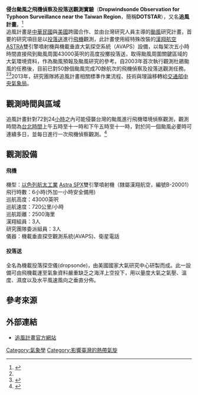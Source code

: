 '''侵台颱風之飛機偵察及投落送觀測實驗'''（'''Dropwindsonde Observation for Typhoon Surveillance near the Taiwan Region'''，簡稱'''DOTSTAR'''），又名'''追風計畫'''。<ref name=intro>{{cite web|url=http://typhoon.as.ntu.edu.tw/DOTSTAR/tw/intro/intro.php |language=zh-hant |title=追風計畫 - 侵台颱風之飛機偵察及投落送觀測實驗 - 追風計畫簡介 |accessdate=2014-11-29 }}</ref><br>
追風計畫是[[中華民國|中華民國]]與[[美國|美國]]跨國合作、並由台灣研究人員主導的[[颱風|颱風]]研究計畫，首要的研究項目是以[[投落送|投落送]]進行[[飛機|飛機]]觀測，此計畫使用經特殊改裝的[[漢翔航空|漢翔航空]]ASTRA雙引擎噴射機與機載垂直大氣探空系統（AVAPS）設備，以每架次五小時時間直接飛到颱風周圍43000英呎的高度投擲投落送，取得颱風周圍關鍵區域的大氣環境資料，作為颱風預報及颱風研究的參考。自2003年首次執行觀測杜鵑颱風的任務後，目前已對50餘個颱風完成70餘航次的飛機偵察及投落送觀測任務。<ref name=intro/><ref name=news>{{cite web|url=http://typhoon.as.ntu.edu.tw/DOTSTAR/tw/news.php |language=zh-hant |title=追風計畫 - 侵台颱風之飛機偵察及投落送觀測實驗 - 歷史消息 |accessdate=2014-11-29}}</ref>2013年，研究團隊將追風計畫相關標準作業流程、技術與理論移轉給[[交通部中央氣象局|交通部中央氣象局]]。

==觀測時間與區域==
追風計畫針對72到24[[小時|小時]]之內可能侵襲台灣的颱風進行飛機環境偵察觀測，觀測時間為[[台北時間|台北時間]]上午五時至十一時和下午五時至十一時，對於同一個颱風必要時可連續多日，並每日進行一次飛機偵察觀測。<ref>{{cite web|url=http://typhoon.as.ntu.edu.tw/DOTSTAR/tw/intro/area.php |language=zh-hant |title=追風計畫 - 侵台颱風之飛機偵察及投落送觀測實驗 - 追風計畫任務的目標區域 |accessdate=2014-11-29 }}</ref>

==觀測設備==
====飛機====
機型：[[以色列航太工業|以色列航太工業]] [[灣流100型|Astra SPX]]雙引擎噴射機（隸屬漢翔航空，編號B-20001）<br>
飛行時數：6小時(外加一小時安全備用)<br>
巡航高度：43000英呎<br>
巡航速度：720公里/小時<br>
巡航距離：2500海里<br>
漢翔組員：3人<br>
研究團隊委派組員：3人<br>
儀器：機載垂直探空觀測系統(AVAPS)、衛星電話<br>

====投落送====
全名為機載投落探空儀(dropsonde)，由美國國家大氣研究中心研製而成。此一設備可由飛機載運至氣象資料嚴重缺乏之海洋上空投下，用以量度大氣之氣壓、溫度、濕度以及水平風速風向之垂直分佈。

==參考來源==
{{reflist}}
==外部連結==
*[http://typhoon.as.ntu.edu.tw/DOTSTAR/tw/ 追風計畫官方網站]
{{台灣颱風}}

[[Category:氣象學|Category:氣象學]]
[[Category:影響臺灣的熱帶氣旋|Category:影響臺灣的熱帶氣旋]]